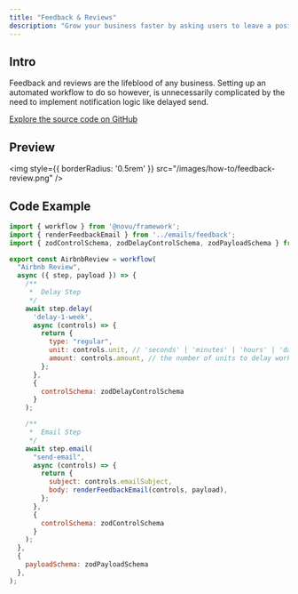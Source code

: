 ```yaml
---
title: "Feedback & Reviews"
description: "Grow your business faster by asking users to leave a positive review"
---
```


## Intro

Feedback and reviews are the lifeblood of any business. Setting up an automated workflow to do so however, is unnecessarily complicated by the need to implement notification logic like delayed send. 

[Explore the source code on GitHub](https://github.com/novuhq/examples/tree/main/novu-workflows/react/feedback-reviews)

## Preview

<img
  style={{ borderRadius: '0.5rem' }}
  src="/images/how-to/feedback-review.png"
/>

## Code Example

```javascript
import { workflow } from '@novu/framework';
import { renderFeedbackEmail } from '../emails/feedback';
import { zodControlSchema, zodDelayControlSchema, zodPayloadSchema } from './schemas';

export const AirbnbReview = workflow(
  "Airbnb Review",
  async ({ step, payload }) => {
    /**
     *  Delay Step
     */
    await step.delay(
      'delay-1-week', 
      async (controls) => {
        return {
          type: "regular",
          unit: controls.unit, // 'seconds' | 'minutes' | 'hours' | 'days' | 'weeks' | 'months'
          amount: controls.amount, // the number of units to delay workflow execution for
        };
      },
      {
        controlSchema: zodDelayControlSchema
      }
    );

    /** 
     *  Email Step
     */
    await step.email(
      "send-email",
      async (controls) => {
        return {
          subject: controls.emailSubject,
          body: renderFeedbackEmail(controls, payload),
        };
      },
      {
        controlSchema: zodControlSchema
      }
    );
  },
  {
    payloadSchema: zodPayloadSchema
  },
);
```
